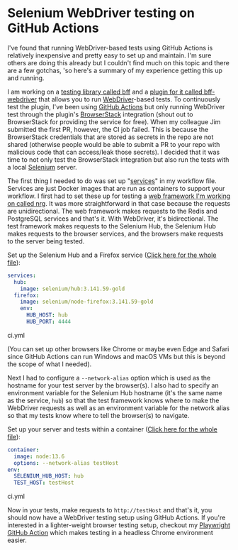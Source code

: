 # Selenium WebDriver testing on GitHub Actions

I've found that running WebDriver-based tests using GitHub Actions is relatively
inexpensive and pretty easy to set up and maintain. I'm sure others are doing
this already but I couldn't find much on this topic and there are a few gotchas,
'so here's a summary of my experience getting this up and running.

I am working on a [testing library called bff](https://github.com/ianwalter/bff)
and a [plugin for it called bff-webdriver](github.com/ianwalter/bff-webdriver)
that allows you to run
[WebDriver](https://developer.mozilla.org/en-US/docs/Web/WebDriver)-based tests.
To continuously test the plugin, I've been using
[GitHub Actions](https://github.com/features/actions) but only running WebDriver
test through the plugin's [BrowserStack](https://www.browserstack.com)
integration (shout out to BrowserStack for providing the service for free). When
my colleague Jim submitted the first PR, however, the CI job failed. This is
because the BrowserStack credentials that are stored as secrets in the repo are
not shared (otherwise people would be able to submit a PR to your repo with
malicious code that can access/leak those secrets). I decided that it was time
to not only test the BrowserStack integration but also run the tests with a
local [Selenium](https://selenium.dev/) server.

The first thing I needed to do was set up
"[services](https://help.github.com/en/actions/automating-your-workflow-with-github-actions/workflow-syntax-for-github-actions#jobsjob_idservices)"
in my workflow file. Services are just Docker images that are run as containers
to support your workflow. I first had to set these up for testing a
[web framework I'm working on called nrg](https://github.com/ianwalter/nrg). It
was more straightforward in that case because the requests are unidirectional.
The web framework makes requests to the Redis and PostgreSQL services and that's
it. With WebDriver, it's bidirectional. The test framework makes requests to the
Selenium Hub, the Selenium Hub makes requests to the browser services, and the
browsers make requests to the server being tested.

Set up the Selenium Hub and a Firefox service
([Click here for the whole file](https://github.com/ianwalter/bff-webdriver/blob/master/.github/workflows/ci.yml#L16)):

```yml
services:
  hub:
    image: selenium/hub:3.141.59-gold
  firefox:
    image: selenium/node-firefox:3.141.59-gold
    env:
      HUB_HOST: hub
      HUB_PORT: 4444
```

<CodeCaption>
  ci.yml
</CodeCaption>

(You can set up other browsers like Chrome or maybe even Edge and Safari since
GitHub Actions can run Windows and macOS VMs but this is beyond the scope of
what I needed).

Next I had to configure a `--network-alias` option which is used as the hostname
for your test server by the browser(s). I also had to specify an environment
variable for the Selenium Hub hostname (it's the same name as the service,
`hub`) so that the test framework knows where to make the WebDriver requests as
well as an environment variable for the network alias so that my tests know
where to tell the browser(s) to navigate.

Set up your server and tests within a container
([Click here for the whole file](https://github.com/ianwalter/bff-webdriver/blob/master/.github/workflows/ci.yml#L10)):

```yml
container:
  image: node:13.6
  options: --network-alias testHost
env:
  SELENIUM_HUB_HOST: hub
  TEST_HOST: testHost
```

<CodeCaption>
  ci.yml
</CodeCaption>

Now in your tests, make requests to `http://testHost` and that's it, you should
now have a WebDriver testing setup using GitHub Actions. If you're interested in
a lighter-weight browser testing setup, checkout my
[Playwright GitHub Action](https://github.com/ianwalter/playwright-container)
which makes testing in a headless Chrome environment easier.
